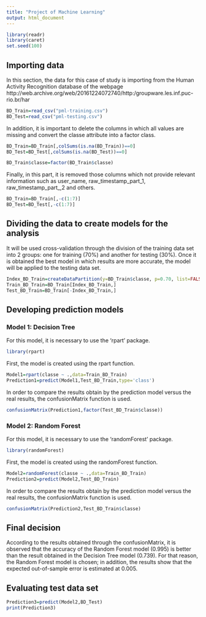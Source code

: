 ```yaml
---
title: "Project of Machine Learning"
output: html_document
---
```


```r
library(readr)
library(caret)
set.seed(100)
```

## Importing data

In this section, the data for this case of study is importing from the Human Activity Recognition database of the webpage http://web.archive.org/web/20161224072740/http:/groupware.les.inf.puc-rio.br/har

```r
BD_Train=read_csv("pml-training.csv")
BD_Test=read_csv("pml-testing.csv")
```

In addition, it is important to delete the columns in which all values are missing and convert the classe attribute into a factor class.

```r
BD_Train=BD_Train[,colSums(is.na(BD_Train))==0]
BD_Test=BD_Test[,colSums(is.na(BD_Test))==0]

BD_Train$classe=factor(BD_Train$classe)
```

Finally, in this part, it is removed those columns which not provide relevant information such as user_name, raw_timestamp_part_1, raw_timestamp_part_,2 and  others.

```r
BD_Train=BD_Train[,-c(1:7)]
BD_Test=BD_Test[,-c(1:7)]
```

## Dividing the data to create models for the analysis

It will be used cross-validation through the division of the training data set into 2 groups: one for training (70%) and another for testing (30%). Once it is obtained the best model in which results are more accurate, the model will be applied to the testing data set.

```r
Index_BD_Train=createDataPartition(y=BD_Train$classe, p=0.70, list=FALSE)
Train_BD_Train=BD_Train[Index_BD_Train,] 
Test_BD_Train=BD_Train[-Index_BD_Train,]
```

## Developing prediction models

### Model 1: Decision Tree

For this model, it is necessary to use the 'rpart' package.

```r
library(rpart)
```

First, the model is created using the rpart function.

```r
Model1=rpart(classe ~ .,data=Train_BD_Train)
Prediction1=predict(Model1,Test_BD_Train,type='class')
```

In order to compare the results obtain by the prediction model versus the real results, the confusionMatrix function is used.

```r
confusionMatrix(Prediction1,factor(Test_BD_Train$classe))
```

### Model 2: Random Forest

For this model, it is necessary to use the 'randomForest' package.

```r
library(randomForest)
```

First, the model is created using the randomForest function.

```r
Model2=randomForest(classe ~ .,data=Train_BD_Train)
Prediction2=predict(Model2,Test_BD_Train)
```

In order to compare the results obtain by the prediction model versus the real results, the confusionMatrix function is used.

```r
confusionMatrix(Prediction2,Test_BD_Train$classe)
```

## Final decision

According to the results obtained through the confusionMatrix, it is observed that the accuracy of the Random Forest model (0.995) is better than the result obtained in the Decision Tree model (0.739). For that reason, the Random Forest model is chosen; in addition, the results show that the expected out-of-sample error is estimated at 0.005.

## Evaluating test data set

```r
Prediction3=predict(Model2,BD_Test)
print(Prediction3)
```



